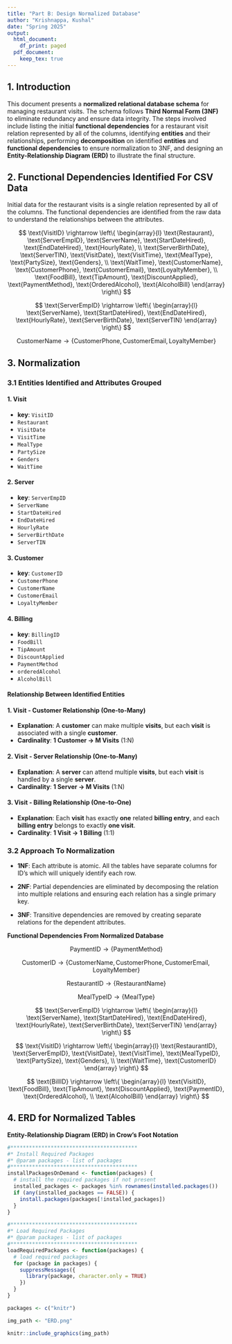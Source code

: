 ```yaml
---
title: "Part B: Design Normalized Database"
author: "Krishnappa, Kushal"
date: "Spring 2025"
output:
  html_document:
    df_print: paged
  pdf_document:
    keep_tex: true
---
```


<!-- Reference: Used chatGPT to cohesively draft the introduction. -->
## **1. Introduction**

This document presents a **normalized relational database schema** for managing restaurant visits. The schema follows **Third Normal Form (3NF)** to eliminate redundancy and ensure data integrity. The steps involved include listing the initial **functional dependencies** for a restaurant visit relation represented by all of the columns, identifying **entities** and their relationships, performing **decomposition** on identified **entities** and  **functional dependencies** to ensure normalization to 3NF, and designing an **Entity-Relationship Diagram (ERD)** to illustrate the final structure.

## **2. Functional Dependencies Identified For CSV Data**

Initial data for the restaurant visits is a single relation represented by all of the columns. The functional dependencies are identified from the raw data to understand the relationships between the attributes.

$$
\text{VisitID} \rightarrow 
\left\{
\begin{array}{l}
\text{Restaurant}, \text{ServerEmpID}, \text{ServerName}, \text{StartDateHired}, \text{EndDateHired}, \text{HourlyRate}, \\
\text{ServerBirthDate}, \text{ServerTIN}, \text{VisitDate}, \text{VisitTime}, \text{MealType}, \text{PartySize}, \text{Genders}, \\
\text{WaitTime}, \text{CustomerName}, \text{CustomerPhone}, \text{CustomerEmail}, \text{LoyaltyMember}, \\
\text{FoodBill}, \text{TipAmount}, \text{DiscountApplied}, \text{PaymentMethod}, \text{OrderedAlcohol}, \text{AlcoholBill} 
\end{array}
\right\}
$$

$$
\text{ServerEmpID} \rightarrow 
\left\{
\begin{array}{l}
\text{ServerName}, \text{StartDateHired}, \text{EndDateHired}, \text{HourlyRate}, \text{ServerBirthDate}, \text{ServerTIN}
\end{array}
\right\}
$$

$$
\text{CustomerName} \rightarrow \{\text{CustomerPhone}, \text{CustomerEmail}, \text{LoyaltyMember}\}
$$

## **3. Normalization**

### **3.1 Entities Identified and Attributes Grouped**

#### **1. Visit**
  - **key**: `VisitID`
  - `Restaurant`
  - `VisitDate`
  - `VisitTime`
  - `MealType`
  - `PartySize`
  - `Genders`
  - `WaitTime`

#### **2. Server**
  - **key**: `ServerEmpID`
  - `ServerName`
  - `StartDateHired`
  - `EndDateHired`
  - `HourlyRate`
  - `ServerBirthDate`
  - `ServerTIN`
  
#### **3. Customer**
  - **key**: `CustomerID`
  - `CustomerPhone`
  - `CustomerName`
  - `CustomerEmail`
  - `LoyaltyMember`
  
#### **4. Billing**
  - **key**: `BillingID`
  - `FoodBill`
  - `TipAmount`
  - `DiscountApplied`
  - `PaymentMethod`
  - `orderedAlcohol`
  - `AlcoholBill`
  
#### **Relationship Between Identified Entities**

#### 1. Visit - Customer Relationship (One-to-Many)
- **Explanation**: A **customer** can make multiple **visits**, but each **visit** is associated with a single **customer**.
- **Cardinality**: **1 Customer → M Visits** (1:N)

#### 2. Visit - Server Relationship (One-to-Many)
- **Explanation**: A **server** can attend multiple **visits**, but each **visit** is handled by a single **server**.
- **Cardinality**: **1 Server → M Visits** (1:N)

#### 3. Visit - Billing Relationship (One-to-One)
- **Explanation**: Each **visit** has exactly **one** related **billing entry**, and each **billing entry** belongs to exactly **one visit**.
- **Cardinality**: **1 Visit → 1 Billing** (1:1)
  
### **3.2 Approach To Normalization**

- **1NF**: Each attribute is atomic. All the tables have separate columns for ID's which will uniquely identify each row.

- **2NF**: Partial dependencies are eliminated by decomposing the relation into multiple relations and ensuring each relation has a single primary key.

- **3NF**: Transitive dependencies are removed by creating separate relations for the dependent attributes. 

**Functional Dependencies From Normalized Database**

$$
\text{PaymentID} \rightarrow \{\text{PaymentMethod}\}
$$

$$
\text{CustomerID} \rightarrow \{\text{CustomerName}, \text{CustomerPhone}, \text{CustomerEmail}, \text{LoyaltyMember}\}
$$

$$
\text{RestaurantID} \rightarrow \{\text{RestaurantName}\}
$$

$$
\text{MealTypeID} \rightarrow \{\text{MealType}\}
$$

$$
\text{ServerEmpID} \rightarrow 
\left\{
\begin{array}{l}
\text{ServerName}, \text{StartDateHired}, \text{EndDateHired}, \text{HourlyRate}, \text{ServerBirthDate}, \text{ServerTIN}
\end{array}
\right\}
$$

$$
\text{VisitID} \rightarrow 
\left\{
\begin{array}{l}
\text{RestaurantID}, \text{ServerEmpID}, \text{VisitDate}, \text{VisitTime}, \text{MealTypeID}, \text{PartySize}, \text{Genders}, \\
\text{WaitTime}, \text{CustomerID}
\end{array}
\right\}
$$

$$
\text{BillID} \rightarrow 
\left\{
\begin{array}{l}
\text{VisitID}, \text{FoodBill}, \text{TipAmount}, \text{DiscountApplied}, \text{PaymentID}, \text{OrderedAlcohol}, \\
\text{AlcoholBill}
\end{array}
\right\}
$$

## **4. ERD for Normalized Tables**

**Entity-Relationship Diagram (ERD) in Crow's Foot Notation**

```r
#*****************************************
#* Install Required Packages
#* @param packages - list of packages
#*****************************************
installPackagesOnDemand <- function(packages) {
  # install the required packages if not present
  installed_packages <- packages %in% rownames(installed.packages())
  if (any(installed_packages == FALSE)) {
    install.packages(packages[!installed_packages])
  }
}

#*****************************************
#* Load Required Packages
#* @param packages - list of packages
#*****************************************
loadRequiredPackages <- function(packages) {
  # load required packages
  for (package in packages) {
    suppressMessages({
      library(package, character.only = TRUE)
    })
  }
}

packages <- c("knitr")

img_path <- "ERD.png"

knitr::include_graphics(img_path)
```

